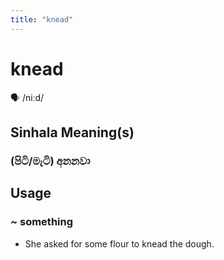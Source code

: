 ```yaml
---
title: "knead"
---
```


# knead

🗣️ /niːd/

## Sinhala Meaning(s)

### (පිටි/මැටි) අනනවා

## Usage

### ~ something

- She asked for some flour to knead the dough.

